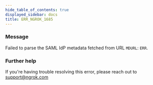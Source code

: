 ```yaml
---
hide_table_of_contents: true
displayed_sidebar: docs
title: ERR_NGROK_1685
---
```


### Message

Failed to parse the SAML IdP metadata fetched from URL `MDURL`: `ERR`.

<ErrorDetails />

### Further help

If you're having trouble resolving this error, please reach out to [support@ngrok.com](mailto:support@ngrok.com?subject=Help%20with%20ERR_NGROK_1685)
